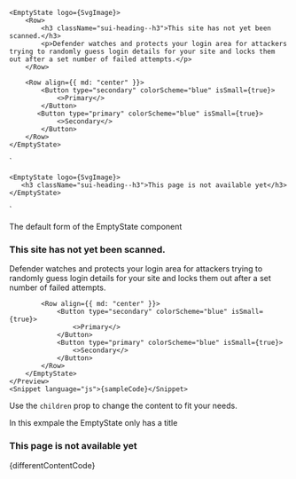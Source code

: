 

    <EmptyState logo={SvgImage}>
        <Row>
            <h3 className="sui-heading--h3">This site has not yet been scanned.</h3>
            <p>Defender watches and protects your login area for attackers trying to randomly guess login details for your site and locks them out after a set number of failed attempts.</p>
        </Row>

        <Row align={{ md: "center" }}>
            <Button type="secondary" colorScheme="blue" isSmall={true}>
                <>Primary</>
            </Button>
           <Button type="primary" colorScheme="blue" isSmall={true}>
                <>Secondary</>
            </Button>
        </Row>
    </EmptyState>

`


    <EmptyState logo={SvgImage}>
       <h3 className="sui-heading--h3">This page is not available yet</h3>
    </EmptyState>

`

<Section contained={true} style={{ paddingTop: 30 }}>
	<p>The default form of the EmptyState component</p>
	<Preview wrapper={true}>
		<EmptyState logo={SvgImage}>
            <Row>
				<h3 className="sui-heading--h3">This site has not yet been scanned.</h3>
				<p>	Defender watches and protects your login area for attackers trying to randomly guess login details for your site and locks them out after a set number of failed attempts.	</p>
			</Row>

    		<Row align={{ md: "center" }}>
    			<Button type="secondary" colorScheme="blue" isSmall={true}>
    				<>Primary</>
    			</Button>
    			<Button type="primary" colorScheme="blue" isSmall={true}>
    				<>Secondary</>
    			</Button>
    		</Row>
        </EmptyState>
    </Preview>
    <Snippet language="js">{sampleCode}</Snippet>

</Section>

<Section contained={true} title="Different content">
	<p>
		Use the <Code small={true}>children</Code> prop to change the content to fit
		your needs.
	</p>
	<p>In this exmpale the EmptyState only has a title</p>
	<Preview wrapper={true}>
		<EmptyState logo={SvgImage}>
			<h3 className="sui-heading--h3">This page is not available yet</h3>
		</EmptyState>
	</Preview>
	<Snippet language="js">{differentContentCode}</Snippet>
</Section>